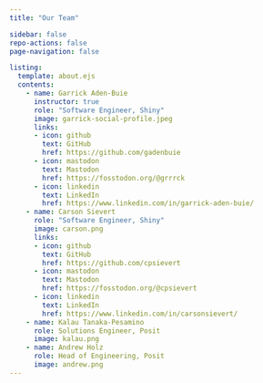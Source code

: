 ```yaml
---
title: "Our Team"

sidebar: false
repo-actions: false
page-navigation: false

listing:
  template: about.ejs
  contents:
    - name: Garrick Aden-Buie
      instructor: true
      role: "Software Engineer, Shiny"
      image: garrick-social-profile.jpeg
      links:
      - icon: github
        text: GitHub
        href: https://github.com/gadenbuie
      - icon: mastodon
        text: Mastodon
        href: https://fosstodon.org/@grrrck
      - icon: linkedin
        text: LinkedIn
        href: https://www.linkedin.com/in/garrick-aden-buie/
    - name: Carson Sievert
      role: "Software Engineer, Shiny"
      image: carson.png
      links:
      - icon: github
        text: GitHub
        href: https://github.com/cpsievert
      - icon: mastodon
        text: Mastodon
        href: https://fosstodon.org/@cpsievert
      - icon: linkedin
        text: LinkedIn
        href: https://www.linkedin.com/in/carsonsievert/
    - name: Kalau Tanaka-Pesamino
      role: Solutions Engineer, Posit
      image: kalau.png
    - name: Andrew Holz
      role: Head of Engineering, Posit
      image: andrew.png
---
```


::: column-body
::: {#listing}

:::
:::